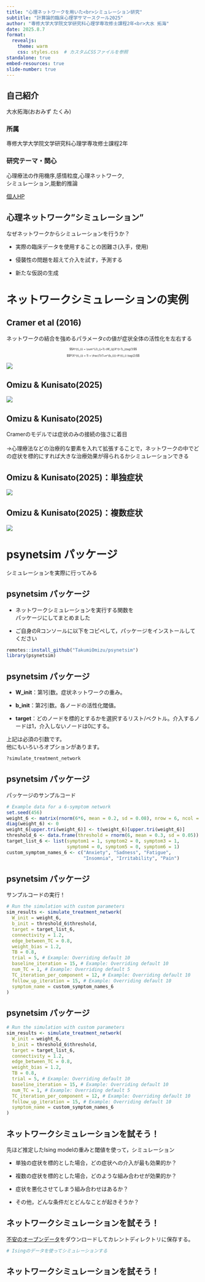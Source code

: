 ```yaml
---
title: "心理ネットワークを用いた<br>シミュレーション研究"
subtitle: "計算論的臨床心理学サマースクール2025"
author: "専修大学大学院文学研究科心理学専攻修士課程2年<br>大水 拓海"
date: 2025.8.7
format: 
  revealjs:
    theme: warm
    css: styles.css  # カスタムCSSファイルを参照
standalone: true
embed-resources: true
slide-number: true
---
```


## 自己紹介 {#columns-syntax}

大水拓海(おおみず たくみ)


### 所属

専修大学大学院文学研究科心理学専攻修士課程2年


### 研究テーマ・関心

心理療法の作用機序,感情粒度,心理ネットワーク, <br> シミュレーション,能動的推論



[個人HP](https://psytakumio.github.io/takumiomizu/index.html)



## 心理ネットワーク”シミュレーション”


なぜネットワークからシミュレーションを行うか？

- 実際の臨床データを使用することの困難さ(入手，使用)

- 侵襲性の問題を超えて介入を試す，予測する

- 新たな仮説の生成

# ネットワークシミュレーションの実例


## Cramer et al (2016)


ネットワークの結合を強めるパラメータ$c$の値が症状全体の活性化を左右する

<div style="font-size: 0.5em;">

$$A^{t}_{i} = \sum^{J}_{j=1} cW_{ij}X^{t-1}_j\tag{1}$$

$$P(X^{t}_{i} = 1) = \frac{1}{1+e^{b_{i}}-A^{t}_i} \tag{2}$$

</div>


![](slidefig/cramerfig.jpg)


## Omizu & Kunisato(2025)

![](slidefig/JPR1.png)





## Omizu & Kunisato(2025)

Cramerのモデルでは症状のみの接続の強さに着目
<br>
<br>
→心理療法などの治療的な要素を入れて拡張することで，ネットワークの中でどの症状を標的にすれば大きな治療効果が得られるかシミュレーションできる




## Omizu & Kunisato(2025)：単独症状

![](slidefig/jpr_res.jpg)

## Omizu & Kunisato(2025)：複数症状


![](slidefig/jpr_res2.jpg)

# psynetsim パッケージ

シミュレーションを実際に行ってみる


## psynetsim パッケージ

- ネットワークシミュレーションを実行する関数を<br>パッケージにしてまとめました

- ご自身のRコンソールに以下をコピペして，パッケージをインストールしてください

```r
remotes::install_github("TakumiOmizu/psynetsim")
library(psynetsim)
```



## psynetsim パッケージ


- **W_init**：第1引数。症状ネットワークの重み。

- **b_init**：第2引数。各ノードの活性化閾値。

- **target**：どのノードを標的とするかを選択するリスト/ベクトル。介入するノードは1，介入しないノードは0にする。

上記は必須の引数です。
<br>他にもいろいろオプションがあります。


```r
?simulate_treatment_network
```



## psynetsim パッケージ

パッケージのサンプルコード
```r
# Example data for a 6-symptom network
set.seed(456)
weight_6 <- matrix(rnorm(6*6, mean = 0.2, sd = 0.08), nrow = 6, ncol = 6)
diag(weight_6) <- 0
weight_6[upper.tri(weight_6)] <- t(weight_6)[upper.tri(weight_6)]
threshold_6 <- data.frame(threshold = rnorm(6, mean = 0.3, sd = 0.05))
target_list_6 <- list(symptom1 = 1, symptom2 = 0, symptom3 = 1,
                      symptom4 = 0, symptom5 = 0, symptom6 = 1)
custom_symptom_names_6 <- c("Anxiety", "Sadness", "Fatigue",
                            "Insomnia", "Irritability", "Pain")
```



## psynetsim パッケージ

サンプルコードの実行！

```r
# Run the simulation with custom parameters
sim_results <- simulate_treatment_network(
  W_init = weight_6,
  b_init = threshold_6$threshold,
  target = target_list_6,
  connectivity = 1.2,
  edge_between_TC = 0.8,
  weight_bias = 1.2,
  TB = 0.8,
  trial = 5, # Example: Overriding default 10
  baseline_iteration = 15, # Example: Overriding default 10
  num_TC = 1, # Example: Overriding default 5
  TC_iteration_per_component = 12, # Example: Overriding default 10
  follow_up_iteration = 15, # Example: Overriding default 10
  symptom_name = custom_symptom_names_6
)
```


## psynetsim パッケージ

```r
# Run the simulation with custom parameters
sim_results <- simulate_treatment_network(
  W_init = weight_6,
  b_init = threshold_6$threshold,
  target = target_list_6,
  connectivity = 1.2,
  edge_between_TC = 0.8,
  weight_bias = 1.2,
  TB = 0.8,
  trial = 5, # Example: Overriding default 10
  baseline_iteration = 15, # Example: Overriding default 10
  num_TC = 1, # Example: Overriding default 5
  TC_iteration_per_component = 12, # Example: Overriding default 10
  follow_up_iteration = 15, # Example: Overriding default 10
  symptom_name = custom_symptom_names_6
)
```


## ネットワークシミュレーションを試そう！

先ほど推定したIsing modelの重みと閾値を使って，シミュレーション


- 単独の症状を標的とした場合，どの症状への介入が最も効果的か？

- 複数の症状を標的とした場合，どのような組み合わせが効果的か？

- 症状を悪化させてしまう組み合わせはあるか？

- その他，どんな条件だとどんなことが起きそうか？

## ネットワークシミュレーションを試そう！


[不安のオープンデータ](https://journals.plos.org/plosone/article?id=10.1371/journal.pone.0182162#sec015)をダウンロードしてカレントディレクトリに保存する。


```r
# Isingのデータを使ってシミュレーションする

```


## ネットワークシミュレーションを試そう！
